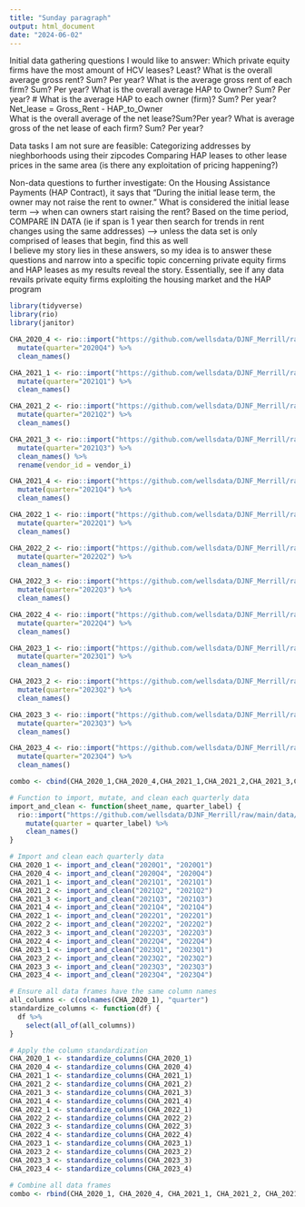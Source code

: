 ```yaml
---
title: "Sunday paragraph"
output: html_document
date: "2024-06-02"
---
```

Initial data gathering questions I would like to answer:
Which private equity firms have the most amount of HCV leases? Least?
What is the overall average gross rent? Sum? Per year? 
What is the average gross rent of each firm? Sum? Per year?
What is the overall average HAP to Owner? Sum? Per year?
# What is the average HAP to each owner (firm)? Sum? Per year?
Net_lease = Gross_Rent - HAP_to_Owner   
What is the overall average of the net lease?Sum?Per year?
What is average gross of the net lease of each firm? Sum? Per year?

Data tasks I am not sure are feasible:
Categorizing addresses by nieghborhoods using their zipcodes
Comparing HAP leases to other lease prices in the same area (is there any exploitation of pricing happening?)

Non-data questions to further investigate:
On the Housing Assistance Payments (HAP Contract), it says that "During the
initial lease term, the owner may not raise the rent to owner."
    What is considered the initial lease term --> when can owners start raising the rent?
    Based on the time period, COMPARE IN DATA (ie if span is 1 year then search for trends in        rent changes using the same addresses) 
    --> unless the data set is only comprised of leases that begin, find this as well  
I believe my story lies in these answers, so my idea is to answer these questions and narrow into a specific topic concerning private equity firms and HAP leases as my results reveal the story. Essentially, see if any data revails private equity firms exploiting the housing market and the HAP program  

```r
library(tidyverse)
library(rio)
library(janitor)
```

```r
CHA_2020_4 <- rio::import("https://github.com/wellsdata/DJNF_Merrill/raw/main/data/CHA_Data_24_053R.xlsx", sheet = "2020Q4") %>% 
  mutate(quarter="2020Q4") %>% 
  clean_names()

CHA_2021_1 <- rio::import("https://github.com/wellsdata/DJNF_Merrill/raw/main/data/CHA_Data_24_053R.xlsx", sheet = "2021Q1") %>% 
  mutate(quarter="2021Q1") %>% 
  clean_names()

CHA_2021_2 <- rio::import("https://github.com/wellsdata/DJNF_Merrill/raw/main/data/CHA_Data_24_053R.xlsx", sheet = "2021Q2") %>% 
  mutate(quarter="2021Q2") %>% 
  clean_names()

CHA_2021_3 <- rio::import("https://github.com/wellsdata/DJNF_Merrill/raw/main/data/CHA_Data_24_053R.xlsx", sheet = "2021Q3") %>% 
  mutate(quarter="2021Q3") %>% 
  clean_names() %>% 
  rename(vendor_id = vendor_i)

CHA_2021_4 <- rio::import("https://github.com/wellsdata/DJNF_Merrill/raw/main/data/CHA_Data_24_053R.xlsx", sheet = "2021Q4") %>% 
  mutate(quarter="2021Q4") %>% 
  clean_names()

CHA_2022_1 <- rio::import("https://github.com/wellsdata/DJNF_Merrill/raw/main/data/CHA_Data_24_053R.xlsx", sheet = "2022Q1") %>% 
  mutate(quarter="2022Q1") %>% 
  clean_names()

CHA_2022_2 <- rio::import("https://github.com/wellsdata/DJNF_Merrill/raw/main/data/CHA_Data_24_053R.xlsx", sheet = "2022Q2") %>% 
  mutate(quarter="2022Q2") %>% 
  clean_names()

CHA_2022_3 <- rio::import("https://github.com/wellsdata/DJNF_Merrill/raw/main/data/CHA_Data_24_053R.xlsx", sheet = "2022Q3") %>% 
  mutate(quarter="2022Q3") %>% 
  clean_names()

CHA_2022_4 <- rio::import("https://github.com/wellsdata/DJNF_Merrill/raw/main/data/CHA_Data_24_053R.xlsx", sheet = "2022Q4") %>% 
  mutate(quarter="2022Q4") %>% 
  clean_names()

CHA_2023_1 <- rio::import("https://github.com/wellsdata/DJNF_Merrill/raw/main/data/CHA_Data_24_053R.xlsx", sheet = "2023Q1") %>% 
  mutate(quarter="2023Q1") %>% 
  clean_names()

CHA_2023_2 <- rio::import("https://github.com/wellsdata/DJNF_Merrill/raw/main/data/CHA_Data_24_053R.xlsx", sheet = "2023Q2") %>% 
  mutate(quarter="2023Q2") %>% 
  clean_names()

CHA_2023_3 <- rio::import("https://github.com/wellsdata/DJNF_Merrill/raw/main/data/CHA_Data_24_053R.xlsx", sheet = "2023Q3") %>% 
  mutate(quarter="2023Q3") %>% 
  clean_names()

CHA_2023_4 <- rio::import("https://github.com/wellsdata/DJNF_Merrill/raw/main/data/CHA_Data_24_053R.xlsx", sheet = "2023Q4") %>% 
  mutate(quarter="2023Q4") %>% 
  clean_names()
```

```r

combo <- cbind(CHA_2020_1,CHA_2020_4,CHA_2021_1,CHA_2021_2,CHA_2021_3,CHA_2021_4,CHA_2022_1,CHA_2022_2,CHA_2022_3,CHA_2022_4,CHA_2023_1,CHA_2023_2,CHA_2023_3,CHA_2023_4)


```

```r

# Function to import, mutate, and clean each quarterly data
import_and_clean <- function(sheet_name, quarter_label) {
  rio::import("https://github.com/wellsdata/DJNF_Merrill/raw/main/data/CHA_Data_24_053R.xlsx", sheet = sheet_name) %>%
    mutate(quarter = quarter_label) %>%
    clean_names()
}

# Import and clean each quarterly data
CHA_2020_1 <- import_and_clean("2020Q1", "2020Q1")
CHA_2020_4 <- import_and_clean("2020Q4", "2020Q4")
CHA_2021_1 <- import_and_clean("2021Q1", "2021Q1")
CHA_2021_2 <- import_and_clean("2021Q2", "2021Q2")
CHA_2021_3 <- import_and_clean("2021Q3", "2021Q3")
CHA_2021_4 <- import_and_clean("2021Q4", "2021Q4")
CHA_2022_1 <- import_and_clean("2022Q1", "2022Q1")
CHA_2022_2 <- import_and_clean("2022Q2", "2022Q2")
CHA_2022_3 <- import_and_clean("2022Q3", "2022Q3")
CHA_2022_4 <- import_and_clean("2022Q4", "2022Q4")
CHA_2023_1 <- import_and_clean("2023Q1", "2023Q1")
CHA_2023_2 <- import_and_clean("2023Q2", "2023Q2")
CHA_2023_3 <- import_and_clean("2023Q3", "2023Q3")
CHA_2023_4 <- import_and_clean("2023Q4", "2023Q4")

# Ensure all data frames have the same column names
all_columns <- c(colnames(CHA_2020_1), "quarter")
standardize_columns <- function(df) {
  df %>%
    select(all_of(all_columns))
}

# Apply the column standardization
CHA_2020_1 <- standardize_columns(CHA_2020_1)
CHA_2020_4 <- standardize_columns(CHA_2020_4)
CHA_2021_1 <- standardize_columns(CHA_2021_1)
CHA_2021_2 <- standardize_columns(CHA_2021_2)
CHA_2021_3 <- standardize_columns(CHA_2021_3)
CHA_2021_4 <- standardize_columns(CHA_2021_4)
CHA_2022_1 <- standardize_columns(CHA_2022_1)
CHA_2022_2 <- standardize_columns(CHA_2022_2)
CHA_2022_3 <- standardize_columns(CHA_2022_3)
CHA_2022_4 <- standardize_columns(CHA_2022_4)
CHA_2023_1 <- standardize_columns(CHA_2023_1)
CHA_2023_2 <- standardize_columns(CHA_2023_2)
CHA_2023_3 <- standardize_columns(CHA_2023_3)
CHA_2023_4 <- standardize_columns(CHA_2023_4)

# Combine all data frames
combo <- rbind(CHA_2020_1, CHA_2020_4, CHA_2021_1, CHA_2021_2, CHA_2021_3, CHA_2021_4, CHA_2022_1, CHA_2022_2, CHA_2022_3, CHA_2022_4, CHA_2023_1, CHA_2023_2, CHA_2023_3, CHA_2023_4)


```